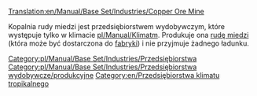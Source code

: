 [[Translation:en/Manual/Base Set/Industries/Copper Ore Mine]]

{{pl/Manual/Base Set/Industries/Przedsiębiorstwa|image=en/Manual/Base Set/Copperoremine.png
|name=Kopalnia rudy miedzi
|climates=[[pl/Manual/Klimat]]
|accepts=Nic
|produces=[[en/Ruda miedzi]]
}}

Kopalnia rudy miedzi jest przedsiębiorstwem wydobywczym, które występuje tylko w klimacie [[pl/Manual/Klimat]]m. Produkuje ona [[pl/Manual/Base Set/Cargos/Ruda miedzi|rudę miedzi]] (która może być dostarczona do [[pl/Manual/Base Set/Industries/Fabryka|fabryki]]) i nie przyjmuje żadnego ładunku. 

{{pl/Manual/Navbox Industries}}

[[Category:pl/Manual/Base Set/Industries/Przedsiębiorstwa]]
[[Category:pl/Manual/Base Set/Industries/Przedsiębiorstwa wydobywcze/produkcyjne]]
[[Category:en/Przedsiębiorstwa klimatu tropikalnego]]